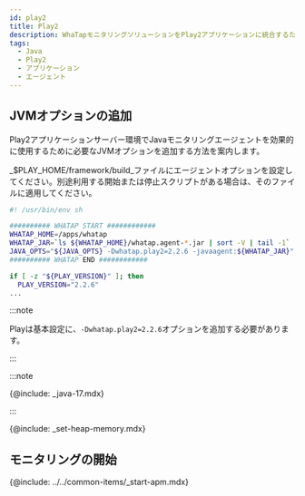 ```yaml
---
id: play2
title: Play2
description: WhaTapモニタリングソリューションをPlay2アプリケーションに統合するためのJVM(Java Virtual Machine) オプションの追加方法についての詳細な案内を提供します。ユーザーは本文書を通じて、Javaエージェントのインストール後、Play2アプリケーションの性能および可用性モニタリングのために必要なJVM設定を適用する方法を段階別に確認することができます。エージェントのインストール過程の中で必須JVMオプションの構成とPlay2との円滑な統合のための最適な設定方法、ヒストグラムの照会方法が含まれています。
tags:
  - Java
  - Play2
  - アプリケーション
  - エージェント
---
```


## JVMオプションの追加

Play2アプリケーションサーバー環境でJavaモニタリングエージェントを効果的に使用するために必要なJVMオプションを追加する方法を案内します。

_$PLAY_HOME/framework/build_ファイルにエージェントオプションを設定してください。別途利用する開始または停止スクリプトがある場合は、そのファイルに適用してください。

```bash title=$PLAY_HOME/framework/build {6} showLineNumbers
#! /usr/bin/env sh

########## WHATAP START ############
WHATAP_HOME=/apps/whatap
WHATAP_JAR=`ls ${WHATAP_HOME}/whatap.agent-*.jar | sort -V | tail -1`
JAVA_OPTS="${JAVA_OPTS} -Dwhatap.play2=2.2.6 -javaagent:${WHATAP_JAR}"
########## WHATAP END ############

if [ -z "${PLAY_VERSION}" ]; then
  PLAY_VERSION="2.2.6"
...
```

:::note

Playは基本設定に、`-Dwhatap.play2=2.2.6`オプションを追加する必要があります。

:::

:::note

{@include: _java-17.mdx}

:::

{@include: _set-heap-memory.mdx} 

## モニタリングの開始

{@include: ../../common-items/_start-apm.mdx} 
